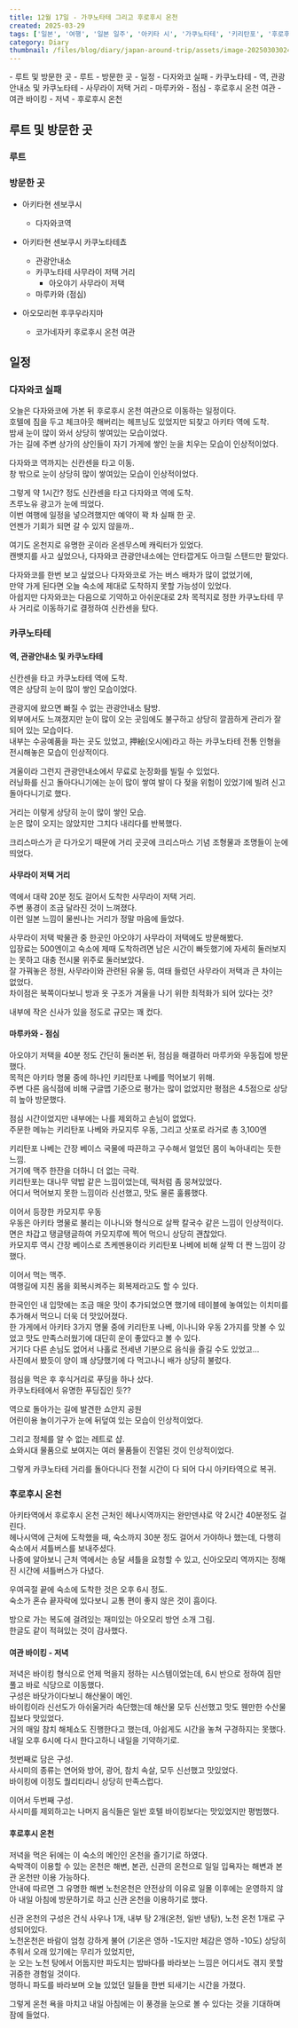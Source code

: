 ```yaml
---  
title: 12월 17일 - 가쿠노타테 그리고 후로후시 온천  
created: 2025-03-29  
tags: ['일본', '여행', '일본 일주', '아키타 시', '가쿠노타테', '키리탄포', '후로후시 온천']  
category: Diary  
thumbnail: /files/blog/diary/japan-around-trip/assets/image-20250303024626099.png  
---  
```

  
  
<TableOfContents client:visible>  
- 루트 및 방문한 곳  
  - 루트  
  - 방문한 곳  
- 일정  
  - 다자와코 실패  
  - 카쿠노타테  
    - 역, 관광안내소 및 카쿠노타테  
    - 사무라이 저택 거리  
    - 마루카와 - 점심  
  - 후로후시 온천 여관  
    - 여관 바이킹 - 저녁  
    - 후로후시 온천  
</TableOfContents>  
  
## 루트 및 방문한 곳  
### 루트  
  
<ImageLoader src="/files/blog/diary/japan-around-trip/assets/image-20250303174025600.png" alt="image-20250303174025600" />  
  
### 방문한 곳  
  
- 아키타현 센보쿠시  
  - 다자와코역  
  
- 아키타현 센보쿠시 카쿠노타테쵸  
  - 관광안내소  
  - 카쿠노타테 사무라이 저택 거리  
    - 아오야기 사무라이 저택  
  - 마루카와 (점심)  
- 아오모리현 후쿠우라지마  
  - 코가네자키 후로후시 온천 여관  
  
## 일정  
  
### 다자와코 실패  
  
오늘은 다자와코에 가본 뒤 후로후시 온천 여관으로 이동하는 일정이다.  
호텔에 짐을 두고 체크아웃 해버리는 헤프닝도 있었지만 되찾고 아키타 역에 도착.  
밤새 눈이 많이 와서 상당히 쌓여있는 모습이었다.  
가는 길에 주변 상가의 상인들이 자기 가게에 쌓인 눈을 치우는 모습이 인상적이었다.  
<ImageLoader src="/files/blog/diary/japan-around-trip/assets/image-20250304194523463.png" alt="image-20250304194523463" />  
  
다자와코 역까지는 신칸센을 타고 이동.  
창 밖으로 눈이 상당히 많이 쌓여있는 모습이 인상적이었다.  
  
<ImageLoader src="/files/blog/diary/japan-around-trip/assets/image-20250304194732681.png" alt="image-20250304194732681" />  
  
<VideoLoader src="/files/blog/diary/japan-around-trip/assets/20241217_012757000_iOS.MOV" />  
  
그렇게 약 1시간? 정도 신칸센을 타고 다자와코 역에 도착.  
츠루노유 광고가 눈에 띄었다.  
이번 여행에 일정을 넣으려했지만 예약이 꽉 차 실패 한 곳.  
언젠가 기회가 되면 갈 수 있지 않을까..  
  
<ImageLoader src="/files/blog/diary/japan-around-trip/assets/image-20250304195021643.png" alt="image-20250304195021643" />  
  
여기도 온천지로 유명한 곳이라 온센무스메 캐릭터가 있었다.  
캔뱃지를 사고 싶었으나, 다자와코 관광안내소에는 안타깝게도 아크릴 스탠드만 팔았다.  
  
<ImageLoader src="/files/blog/diary/japan-around-trip/assets/image-20250304195034434.png" alt="image-20250304195034434" />  
  
다자와코를 한번 보고 싶었으나 다자와코로 가는 버스 배차가 많이 없었기에,  
만약 가게 된다면 오늘 숙소에 제대로 도착하지 못할 가능성이 있었다.  
아쉽지만 다자와코는 다음으로 기약하고 아쉬운대로 2차 목적지로 정한 카쿠노타테 무사 거리로 이동하기로 결정하여 신칸센을 탔다.  
  
<ImageLoader src="/files/blog/diary/japan-around-trip/assets/image-20250304195135771.png" alt="image-20250304195135771" />  
  
### 카쿠노타테  
  
#### 역, 관광안내소 및 카쿠노타테  
  
신칸센을 타고 카쿠노타테 역에 도착.  
역은 상당히 눈이 많이 쌓인 모습이었다.  
  
<ImageLoader src="/files/blog/diary/japan-around-trip/assets/CleanShot_2025-03-29_03.16.24@2x.png" alt="CleanShot_2025-03-29_03.16.24@2x" />  
  
관광지에 왔으면 빠질 수 없는 관광안내소 탐방.  
외부에서도 느껴졌지만 눈이 많이 오는 곳임에도 불구하고 상당히 깔끔하게 관리가 잘 되어 있는 모습이다.  
내부는 수공예품을 파는 곳도 있었고, 押絵(오시에)라고 하는 카쿠노타테 전통 인형을 전시해놓은 모습이 인상적이다.  
  
<ImageLoader src="/files/blog/diary/japan-around-trip/assets/CleanShot_2025-03-29_03.17.54.png" alt="CleanShot_2025-03-29_03.17.54" />  
  
<ImageLoader src="/files/blog/diary/japan-around-trip/assets/CleanShot_2025-03-29_03.18.51.png" alt="CleanShot_2025-03-29_03.18.51" />  
  
겨울이라 그런지 관광안내소에서 무료로 눈장화를 빌릴 수 있었다.  
러닝화를 신고 돌아다니기에는 눈이 많이 쌓여 발이 다 젖을 위험이 있었기에 빌려 신고 돌아다니기로 했다.  
  
거리는 이렇게 상당히 눈이 많이 쌓인 모습.  
눈은 많이 오지는 않았지만 그치다 내리다를 반복했다.  
  
<ImageLoader src="/files/blog/diary/japan-around-trip/assets/CleanShot_2025-03-29_03.23.38.png" alt="CleanShot_2025-03-29_03.23.38" />  
  
크리스마스가 곧 다가오기 때문에 거리 곳곳에 크리스마스 기념 조형물과 조명들이 눈에 띄었다.  
<ImageLoader src="/files/blog/diary/japan-around-trip/assets/CleanShot_2025-03-29_03.26.51@2x.png" alt="CleanShot_2025-03-29_03.26.51@2x" />  
  
#### 사무라이 저택 거리  
  
역에서 대략 20분 정도 걸어서 도착한 사무라이 저택 거리.  
주변 풍경이 조금 달라진 것이 느껴졌다.  
이런 일본 느낌이 물씬나는 거리가 정말 마음에 들었다.  
  
<ImageLoader src="/files/blog/diary/japan-around-trip/assets/CleanShot_2025-03-29_03.25.55.png" alt="CleanShot_2025-03-29_03.25.55" />  
  
<ImageLoader src="/files/blog/diary/japan-around-trip/assets/CleanShot_2025-03-29_03.28.14.png" alt="CleanShot_2025-03-29_03.28.14" />  
  
사무라이 저택 박물관 중 한곳인 아오야기 사무라이 저택에도 방문해봤다.  
입장료는 500엔이고 숙소에 제때 도착하려면 남은 시간이 빠듯했기에 자세히 둘러보지는 못하고 대충 전시물 위주로 둘러보았다.  
잘 가꿔놓은 정원, 사무라이와 관련된 유물 등, 여태 들렀던 사무라이 저택과 큰 차이는 없었다.  
차이점은 북쪽이다보니 방과 옷 구조가 겨울을 나기 위한 최적화가 되어 있다는 것?  
  
<ImageLoader src="/files/blog/diary/japan-around-trip/assets/CleanShot_2025-03-29_03.31.22.png" alt="CleanShot_2025-03-29_03.31.22" />  
  
내부에 작은 신사가 있을 정도로 규모는 꽤 컸다.  
<ImageLoader src="/files/blog/diary/japan-around-trip/assets/CleanShot_2025-03-29_03.33.36@2x.png" alt="CleanShot_2025-03-29_03.33.36@2x" />  
  
#### 마루카와 - 점심  
  
아오야기 저택을 40분 정도 간단히 둘러본 뒤, 점심을 해결하러 마루카와 우동집에 방문했다.  
목적은 아키타 명물 중에 하나인 키리탄포 나베를 먹어보기 위해.  
주변 다른 음식점에 비해 구글맵 기준으로 평가는 많이 없었지만 평점은 4.5점으로 상당히 높아 방문했다.  
  
<ImageLoader src="/files/blog/diary/japan-around-trip/assets/CleanShot_2025-03-29_03.34.07@2x.png" alt="CleanShot_2025-03-29_03.34.07@2x" />  
  
점심 시간이었지만 내부에는 나를 제외하고 손님이 없었다.  
주문한 메뉴는 키리탄포 나베와 카모지루 우동, 그리고 삿포로 라거로 총 3,100엔  
  
키리탄포 나베는 간장 베이스 국물에 따끈하고 구수해서 얼었던 몸이 녹아내리는 듯한 느낌.  
거기에 맥주 한잔을 더하니 더 없는 극락.  
키리탄포는 대나무 약밥 같은 느낌이었는데, 떡처럼 좀 뭉쳐있었다.  
어디서 먹어보지 못한 느낌이라 신선했고, 맛도 물론 훌륭했다.  
  
<ImageLoader src="/files/blog/diary/japan-around-trip/assets/CleanShot_2025-03-29_03.38.06@2x.png" alt="CleanShot_2025-03-29_03.38.06@2x" />  
  
이어서 등장한 카모지루 우동  
우동은 아키타 명물로 불리는 이나니와 형식으로 살짝 칼국수 같은 느낌이 인상적이다.  
면은 차갑고 탱글탱글하여 카모지루에 찍어 먹으니 상당히 괜찮았다.  
카모지루 역시 간장 베이스로 츠케멘용이라 키리탄포 나베에 비해 살짝 더 짠 느낌이 강했다.  
  
<ImageLoader src="/files/blog/diary/japan-around-trip/assets/CleanShot_2025-03-29_03.40.06.png" alt="CleanShot_2025-03-29_03.40.06" />  
  
이어서 먹는 맥주.  
여행길에 지친 몸을 회복시켜주는 회복제라고도 할 수 있다.  
  
<ImageLoader src="/files/blog/diary/japan-around-trip/assets/CleanShot_2025-03-29_03.42.16@2x.png" alt="CleanShot_2025-03-29_03.42.16@2x" />  
  
한국인인 내 입맛에는 조금 매운 맛이 추가되었으면 했기에 테이블에 놓여있는 이치미를 추가해서 먹으니 더욱 더 맛있어졌다.  
한 가게에서 아키타 3가지 명물 중에 키리탄포 나베, 이나니와 우동 2가지를 맛볼 수 있었고 맛도 만족스러웠기에 대단히 운이 좋았다고 볼 수 있다.  
거기다 다른 손님도 없어서 나홀로 전세낸 기분으로 음식을 즐길 수도 있었고...  
사진에서 봤듯이 양이 꽤 상당했기에 다 먹고나니 배가 상당히 불렀다.  
  
점심을 먹은 후 후식거리로 푸딩을 하나 샀다.  
카쿠노타테에서 유명한 푸딩집인 듯??  
  
<ImageLoader src="/files/blog/diary/japan-around-trip/assets/CleanShot_2025-03-29_03.46.38@2x.png" alt="CleanShot_2025-03-29_03.46.38@2x" />  
  
역으로 돌아가는 길에 발견한 쇼안지 공원  
어린이용 놀이기구가 눈에 뒤덮여 있는 모습이 인상적이었다.  
  
<ImageLoader src="/files/blog/diary/japan-around-trip/assets/CleanShot_2025-03-29_03.47.10.png" alt="CleanShot_2025-03-29_03.47.10" />  
  
그리고 정체를 알 수 없는 레트로 샵.  
쇼와시대 물품으로 보여지는 여러 물품들이 진열된 것이 인상적이었다.  
  
<ImageLoader src="/files/blog/diary/japan-around-trip/assets/CleanShot_2025-03-29_03.48.51.png" alt="CleanShot_2025-03-29_03.48.51" />  
  
그렇게 카쿠노타테 거리를 돌아다니다 전철 시간이 다 되어 다시 아키타역으로 복귀.  
  
<ImageLoader src="/files/blog/diary/japan-around-trip/assets/CleanShot_2025-03-29_03.51.15.png" alt="CleanShot_2025-03-29_03.51.15" />  
  
### 후로후시 온천  
  
아키타역에서 후로후시 온천 근처인 헤나시역까지는 완만덴샤로 약 2시간 40분정도 걸린다.  
헤나시역에 근처에 도착했을 때, 숙소까지 30분 정도 걸어서 가야하나 했는데, 다행히 숙소에서 셔틀버스를 보내주셨다.  
나중에 알아보니 근처 역에서는 송달 셔틀을 요청할 수 있고, 신아오모리 역까지는 정해진 시간에 셔틀버스가 다녔다.  
  
우여곡절 끝에 숙소에 도착한 것은 오후 6시 정도.  
숙소가 혼슈 끝자락에 있다보니 교통 편이 좋지 않은 것이 흠이다.  
  
방으로 가는 복도에 걸려있는 재미있는 아오모리 방언 소개 그림.  
한글도 같이 적혀있는 것이 감사했다.  
  
<ImageLoader src="/files/blog/diary/japan-around-trip/assets/CleanShot_2025-03-29_04.04.35@2x.png" alt="CleanShot_2025-03-29_04.04.35@2x" />  
  
####  여관 바이킹 - 저녁  
  
저녁은 바이킹 형식으로 언제 먹을지 정하는 시스템이었는데, 6시 반으로 정하여 짐만 풀고 바로 식당으로 이동했다.  
구성은 바닷가이다보니 해산물이 메인.  
바이킹이라 신선도가 아쉬울거라 속단했는데 해산물 모두 신선했고 맛도 웬만한 수산물 집보다 맛있었다.  
거의 매일 참치 해체쇼도 진행한다고 했는데, 아쉽게도 시간을 놓쳐 구경하지는 못했다.  
내일 오후 6시에 다시 한다고하니 내일을 기약하기로.  
  
<ImageLoader src="/files/blog/diary/japan-around-trip/assets/CleanShot_2025-03-29_03.58.52@2x.png" alt="CleanShot_2025-03-29_03.58.52@2x" />  
  
<ImageLoader src="/files/blog/diary/japan-around-trip/assets/CleanShot_2025-03-29_04.03.54.png" alt="CleanShot_2025-03-29_04.03.54" />  
  
첫번째로 담은 구성.  
사시미의 종류는 연어와 방어, 광어, 참치 속살, 모두 신선했고 맛있었다.  
바이킹에 이정도 퀄리티라니 상당히 만족스럽다.  
  
<ImageLoader src="/files/blog/diary/japan-around-trip/assets/CleanShot_2025-03-29_04.04.07.png" alt="CleanShot_2025-03-29_04.04.07" />  
  
이어서 두번째 구성.  
사시미를 제외하고는 나머지 음식들은 일반 호텔 바이킹보다는 맛있었지만 평범했다.  
  
<ImageLoader src="/files/blog/diary/japan-around-trip/assets/CleanShot_2025-03-29_04.02.40@2x.png" alt="CleanShot_2025-03-29_04.02.40@2x" />  
  
#### 후로후시 온천  
  
저녁을 먹은 뒤에는 이 숙소의 메인인 온천을 즐기기로 하였다.  
숙박객이 이용할 수 있는 온천은 해변, 본관, 신관의 온천으로 일일 입욕자는 해변과 본관 온천만 이용 가능하다.  
안내에 따르면 그 유명한 해변 노천온천은 안전상의 이유로 일몰 이후에는 운영하지 않아 내일 아침에 방문하기로 하고 신관 온천을 이용하기로 했다.  
  
신관 온천의 구성은 건식 사우나 1개, 내부 탕 2개(온천, 일반 냉탕), 노천 온천 1개로 구성되어있다.  
노천온천은 바람이 엄청 강하게 불어 (기온은 영하 -1도지만 체감은 영하 -10도) 상당히 추워서 오래 있기에는 무리가 있었지만,  
눈 오는 노천 탕에서 어둡지만 파도치는 밤바다를 바라보는 느낌은 어디서도 겪지 못할 귀중한 경험일 것이다.  
멍하니 파도를 바라보며 오늘 있었던 일들을 한번 되새기는 시간을 가졌다.  
  
  
그렇게 온천 욕을 마치고 내일 아침에는 이 풍경을 눈으로 볼 수 있다는 것을 기대하며 잠에 들었다.  
  
<ImageLoader src="/files/blog/diary/japan-around-trip/assets/CleanShot_2025-03-29_04.17.07@2x.png" alt="CleanShot_2025-03-29_04.17.07@2x" />  
  
  